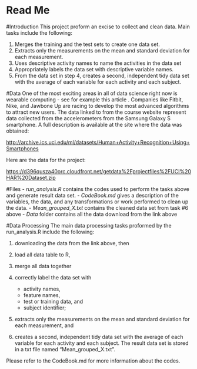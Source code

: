 Read Me
==========================
#Introduction
This project proform an excise to collect and clean data. Main tasks include the following: 

1. Merges the training and the test sets to create one data set.
2. Extracts only the measurements on the mean and standard deviation for each measurement. 
3. Uses descriptive activity names to name the activities in the data set
4. Appropriately labels the data set with descriptive variable names. 
5. From the data set in step 4, creates a second, independent tidy data set with the average of each variable for each activity and each subject.

#Data 
One of the most exciting areas in all of data science right now is wearable computing - see for example this article . Companies like Fitbit, Nike, and Jawbone Up are racing to develop the most advanced algorithms to attract new users. The data linked to from the course website represent data collected from the accelerometers from the Samsung Galaxy S smartphone. A full description is available at the site where the data was obtained: 

[http://archive.ics.uci.edu/ml/datasets/Human+Activity+Recognition+Using+Smartphones](http://archive.ics.uci.edu/ml/datasets/Human+Activity+Recognition+Using+Smartphones) 

Here are the data for the project: 

[https://d396qusza40orc.cloudfront.net/getdata%2Fprojectfiles%2FUCI%20HAR%20Dataset.zip](https://d396qusza40orc.cloudfront.net/getdata%2Fprojectfiles%2FUCI%20HAR%20Dataset.zip)

#Files
- *run_analysis.R* contains the codes used to perform the tasks above and generate result data set.
- *CodeBook.md* gives a description of the variables, the data, and any transformations or work performed to clean up the data.
- *Mean_grouped_X.txt* contains the cleaned data set from task #6 above
- *Data* folder contains all the data download from the link above

#Data Processing
The main data processing tasks proformed by the run_analysis.R include the following: 

1. downloading the data from the link above, then 
2. load all data table to R,
3. merge all data together
4. correctly label the data set with

    - activity names,
    - feature names,
    - test or training data, and 
    - subject identifier;


5. extracts only the measurements on the mean and standard deviation for each measurement, and 
6. creates a second, independent tidy data set with the average of each variable for each activity and each subject. The result data set is stored in a txt file named "Mean_grouped_X.txt".

Please refer to the CodeBook.md for more information about the codes. 
